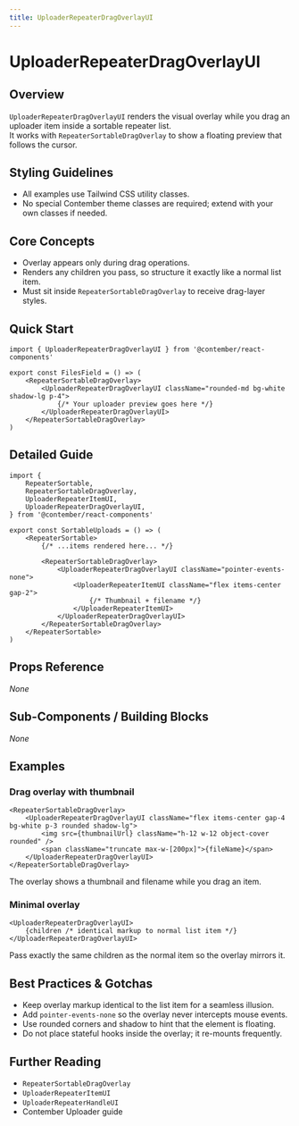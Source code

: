 ```yaml
---
title: UploaderRepeaterDragOverlayUI
---
```


<!-- Edited by human: false -->
<!-- Examples count: 0 -->
<!-- Source examples: 0 -->
<!-- Playground examples: 0 -->
<!-- External examples: 0 -->
<!-- Import examples: 0 -->

# UploaderRepeaterDragOverlayUI

## Overview
`UploaderRepeaterDragOverlayUI` renders the visual overlay while you drag an uploader item inside a sortable repeater list.  
It works with `RepeaterSortableDragOverlay` to show a floating preview that follows the cursor.

## Styling Guidelines
* All examples use Tailwind CSS utility classes.  
* No special Contember theme classes are required; extend with your own classes if needed.

## Core Concepts
* Overlay appears only during drag operations.
* Renders any children you pass, so structure it exactly like a normal list item.
* Must sit inside `RepeaterSortableDragOverlay` to receive drag-layer styles.

## Quick Start
```tsx
import { UploaderRepeaterDragOverlayUI } from '@contember/react-components'

export const FilesField = () => (
	<RepeaterSortableDragOverlay>
		<UploaderRepeaterDragOverlayUI className="rounded-md bg-white shadow-lg p-4">
			{/* Your uploader preview goes here */}
		</UploaderRepeaterDragOverlayUI>
	</RepeaterSortableDragOverlay>
)
```

## Detailed Guide
```tsx
import {
	RepeaterSortable,
	RepeaterSortableDragOverlay,
	UploaderRepeaterItemUI,
	UploaderRepeaterDragOverlayUI,
} from '@contember/react-components'

export const SortableUploads = () => (
	<RepeaterSortable>
		{/* ...items rendered here... */}

		<RepeaterSortableDragOverlay>
			<UploaderRepeaterDragOverlayUI className="pointer-events-none">
				<UploaderRepeaterItemUI className="flex items-center gap-2">
					{/* Thumbnail + filename */}
				</UploaderRepeaterItemUI>
			</UploaderRepeaterDragOverlayUI>
		</RepeaterSortableDragOverlay>
	</RepeaterSortable>
)
```

## Props Reference
_None_

## Sub-Components / Building Blocks
_None_

## Examples

### Drag overlay with thumbnail
```tsx
<RepeaterSortableDragOverlay>
	<UploaderRepeaterDragOverlayUI className="flex items-center gap-4 bg-white p-3 rounded shadow-lg">
		<img src={thumbnailUrl} className="h-12 w-12 object-cover rounded" />
		<span className="truncate max-w-[200px]">{fileName}</span>
	</UploaderRepeaterDragOverlayUI>
</RepeaterSortableDragOverlay>
```
The overlay shows a thumbnail and filename while you drag an item.

### Minimal overlay
```tsx
<UploaderRepeaterDragOverlayUI>
	{children /* identical markup to normal list item */}
</UploaderRepeaterDragOverlayUI>
```
Pass exactly the same children as the normal item so the overlay mirrors it.

## Best Practices & Gotchas
* Keep overlay markup identical to the list item for a seamless illusion.
* Add `pointer-events-none` so the overlay never intercepts mouse events.
* Use rounded corners and shadow to hint that the element is floating.
* Do not place stateful hooks inside the overlay; it re-mounts frequently.

## Further Reading
* `RepeaterSortableDragOverlay`
* `UploaderRepeaterItemUI`
* `UploaderRepeaterHandleUI`
* Contember Uploader guide

<!-- End of Generated Documentation -->